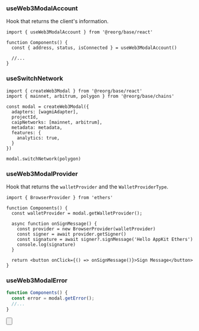 
### useWeb3ModalAccount

Hook that returns the client's information.

```tsx
import { useWeb3ModalAccount } from '@reorg/base/react'

function Components() {
  const { address, status, isConnected } = useWeb3ModalAccount()

  //...
}
```

### useSwitchNetwork

```tsx
import { createWeb3Modal } from '@reorg/base/react'
import { mainnet, arbitrum, polygon } from '@reorg/base/chains'

const modal = createWeb3Modal({
  adapters: [wagmiAdapter],
  projectId,
  caipNetworks: [mainnet, arbitrum],
  metadata: metadata,
  features: {
    analytics: true,
  }
})

modal.switchNetwork(polygon)
```

### useWeb3ModalProvider

Hook that returns the `walletProvider` and the `WalletProviderType`.

```tsx
import { BrowserProvider } from 'ethers'

function Components() {
  const walletProvider = modal.getWalletProvider();

  async function onSignMessage() {
    const provider = new BrowserProvider(walletProvider)
    const signer = await provider.getSigner()
    const signature = await signer?.signMessage('Hello AppKit Ethers')
    console.log(signature)
  }

  return <button onClick={() => onSignMessage()}>Sign Message</button>
}
```

### useWeb3ModalError

```ts
function Components() {
  const error = modal.getError();
  //...
}
```

<Button
  name="Learn More About Ethers"
  url="https://docs.ethers.org/v6/getting-started/#starting-blockchain"
/>
